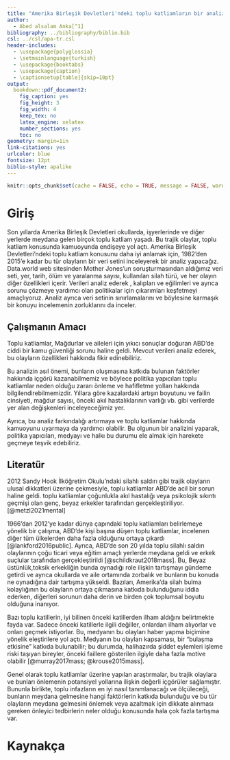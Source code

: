 ```yaml
---
title: "Amerika Birleşik Devletleri'ndeki toplu katliamların bir analizi: Modeller, eğilimler ve çıkarımlar."
author: 
  - Abed alsalam Anka[^1]
bibliography: ../bibliography/biblio.bib
csl: ../csl/apa-tr.csl
header-includes:
  - \usepackage{polyglossia}
  - \setmainlanguage{turkish}
  - \usepackage{booktabs}
  - \usepackage{caption} 
  - \captionsetup[table]{skip=10pt}
output:
  bookdown::pdf_document2:
    fig_caption: yes
    fig_height: 3
    fig_width: 4
    keep_tex: no
    latex_engine: xelatex
    number_sections: yes
    toc: no
geometry: margin=1in
link-citations: yes
urlcolor: blue
fontsize: 12pt
biblio-style: apalike
---
```

```r
knitr::opts_chunk$set(cache = FALSE, echo = TRUE, message = FALSE, warning = FALSE)
```

<!-- ======================================================================= -->
<!-- ============================== NOTLAR ================================= -->
<!-- ======================================================================= -->
[^1]: 19080007, [Github Repo](https://github.com/abed-alsalam-anka/AraSinav)


# Giriş
Son yıllarda Amerika Birleşik Devletleri okullarda, işyerlerinde ve diğer yerlerde meydana gelen birçok toplu katliam yaşadı. Bu trajik olaylar, toplu katliam konusunda kamuoyunda endişeye yol açtı. Amerika Birleşik Devletleri'ndeki toplu katliam konusunu daha iyi anlamak için, 1982'den 2015'e kadar bu tür olayların bir veri setini inceleyerek bir analiz yapacağız. Data.world web sitesinden Mother Jones'un soruşturmasından aldığımız veri seti, yer, tarih, ölüm ve yaralanma sayısı, kullanılan silah türü, ve her olayın diğer özellikleri içerir. Verileri analiz ederek , kalıpları ve eğilimleri ve ayrıca sorunu çözmeye yardımcı olan politikalar için çıkarımları keşfetmeyi amaçlıyoruz. Analiz ayrıca veri setinin sınırlamalarını ve böylesine karmaşık bir konuyu incelemenin zorluklarını da inceler.


## Çalışmanın Amacı
Toplu katliamlar, Mağdurlar ve aileleri için yıkıcı sonuçlar doğuran ABD'de ciddi bir kamu güvenliği sorunu haline geldi. Mevcut verileri analiz ederek, bu olayların özellikleri hakkında fikir edinebiliriz.

Bu analizin asıl önemi, bunların oluşmasına katkıda bulunan faktörler hakkında içgörü kazanabilmemiz ve böylece politika yapıcıları toplu katliamlar neden olduğu zararı önleme ve hafifletme yolları hakkında bilgilendirebilmemizdir. Yıllara göre kazalardaki artışın boyutunu ve failin cinsiyeti, mağdur sayısı, önceki akıl hastalıklarının varlığı vb. gibi verilerde yer alan değişkenleri inceleyeceğimiz yer.

Ayrıca, bu analiz farkındalığı artırmaya ve toplu katliamlar hakkında kamuoyunu uyarmaya da yardımcı olabilir. Bu olgunun bir analizini yaparak, politika yapıcıları, medyayı ve halkı bu durumu ele almak için harekete geçmeye teşvik edebiliriz.



## Literatür 
2012 Sandy Hook İlköğretim Okulu'ndaki silahlı saldırı gibi trajik olayların ulusal dikkatleri üzerine çekmesiyle, toplu katliamlar ABD'de acil bir sorun haline geldi. toplu katliamlar çoğunlukla akıl hastalığı veya psikolojik sıkıntı geçmişi olan genç, beyaz erkekler tarafından gerçekleştiriliyor.[@metzl2021mental]

1966'dan 2012'ye kadar dünya çapındaki toplu katliamları belirlemeye yönelik bir çalışma, ABD'de kişi başına düşen toplu katliamlar, incelenen diğer tüm ülkelerden daha fazla olduğunu ortaya çıkardı [@lankford2016public]. Ayrıca, ABD'de son 20 yılda toplu silahlı saldırı olaylarının çoğu ticari veya eğitim amaçlı yerlerde meydana geldi ve erkek suçlular tarafından gerçekleştirildi [@schildkraut2018mass]. Bu, Beyaz üstünlük,toksik erkekliğin bunda oynadığı role ilişkin tartışmayı gündeme getirdi ve ayrıca okullarda ve aile ortamında zorbalık ve bunların bu konuda ne oynadığına dair tartışma yükseldi. Bazıları, Amerika'da silah bulma kolaylığının bu olayların ortaya çıkmasına katkıda bulunduğunu iddia ederken, diğerleri sorunun daha derin ve birden çok toplumsal boyutu olduğuna inanıyor.

Bazı toplu katillerin, iyi bilinen önceki katillerden ilham aldığını belirtmekte fayda var. Sadece önceki katillerle ilgili değiller, onlardan ilham alıyorlar ve onları geçmek istiyorlar. Bu, medyanın bu olayları haber yapma biçimine yönelik eleştirilere yol açtı. Medyanın bu olayları kapsaması, bir "bulaşma etkisine" katkıda bulunabilir; bu durumda, halihazırda şiddet eylemleri işleme riski taşıyan bireyler, önceki faillere gösterilen ilgiyle daha fazla motive olabilir [@murray2017mass; @krouse2015mass].

Genel olarak toplu katliamlar üzerine yapılan araştırmalar, bu trajik olaylara ve bunları önlemenin potansiyel yollarına ilişkin değerli içgörüler sağlamıştır. Bununla birlikte, toplu infazların en iyi nasıl tanımlanacağı ve ölçüleceği, bunların meydana gelmesine hangi faktörlerin katkıda bulunduğu ve bu tür olayların meydana gelmesini önlemek veya azaltmak için dikkate alınması gereken önleyici tedbirlerin neler olduğu konusunda hala çok fazla tartışma var.


\newpage
# Kaynakça {#references}
<div id="refs"></div>

